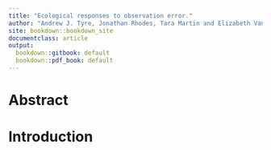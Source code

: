 ```yaml
---
title: "Ecological responses to observation error."
author: "Andrew J. Tyre, Jonathan Rhodes, Tara Martin and Elizabeth VanWormer"
site: bookdown::bookdown_site
documentclass: article
output:
  bookdown::gitbook: default
  bookdown::pdf_book: default
---
```


# Abstract

# Introduction

